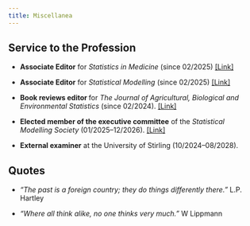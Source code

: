 ```yaml
---
title: Miscellanea
---
```


## Service to the Profession
- **Associate Editor** for *Statistics in Medicine* (since 02/2025) [\[Link\]](https://onlinelibrary.wiley.com/page/journal/10970258/homepage/editorialboard.html)

- **Associate Editor** for *Statistical Modelling* (since 02/2025) [\[Link\]](https://journals.sagepub.com/editorial-board/SMJ)

- **Book reviews editor ** for *The Journal of Agricultural, Biological and Environmental Statistics* (since 02/2024). [\[Link\]](https://link.springer.com/journal/13253) 

- **Elected member of the executive committee** of the *Statistical Modelling Society* (01/2025--12/2026). [\[Link\]](http://www.statmod.org/)

- **External examiner** at the University of Stirling (10/2024--08/2028).

## Quotes
- *"The past is a foreign country; they do things differently there."* L.P. Hartley

- *"Where all think alike, no one thinks very much."* W Lippmann